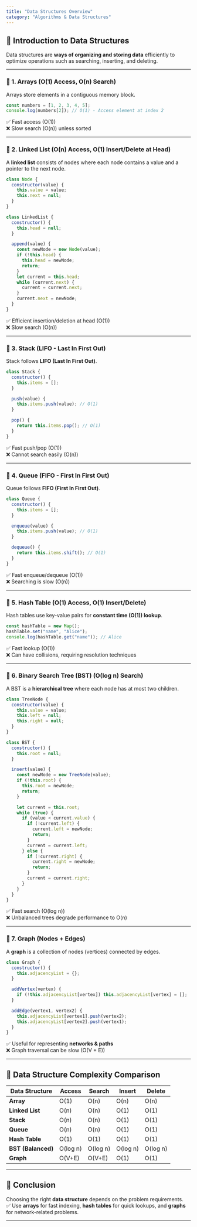```yaml
---
title: "Data Structures Overview"
category: "Algorithms & Data Structures"
---
```


## 📌 Introduction to Data Structures

Data structures are **ways of organizing and storing data** efficiently to optimize operations such as searching, inserting, and deleting.

---

### 🔹 1. Arrays (O(1) Access, O(n) Search)

Arrays store elements in a contiguous memory block.

```javascript
const numbers = [1, 2, 3, 4, 5];
console.log(numbers[2]); // O(1) - Access element at index 2
```

✅ Fast access (O(1))  
❌ Slow search (O(n)) unless sorted  

---

### 🔹 2. Linked List (O(n) Access, O(1) Insert/Delete at Head)

A **linked list** consists of nodes where each node contains a value and a pointer to the next node.

```javascript
class Node {
  constructor(value) {
    this.value = value;
    this.next = null;
  }
}

class LinkedList {
  constructor() {
    this.head = null;
  }

  append(value) {
    const newNode = new Node(value);
    if (!this.head) {
      this.head = newNode;
      return;
    }
    let current = this.head;
    while (current.next) {
      current = current.next;
    }
    current.next = newNode;
  }
}
```

✅ Efficient insertion/deletion at head (O(1))  
❌ Slow search (O(n))  

---

### 🔹 3. Stack (LIFO - Last In First Out)

Stack follows **LIFO (Last In First Out)**.

```javascript
class Stack {
  constructor() {
    this.items = [];
  }

  push(value) {
    this.items.push(value); // O(1)
  }

  pop() {
    return this.items.pop(); // O(1)
  }
}
```

✅ Fast push/pop (O(1))  
❌ Cannot search easily (O(n))  

---

### 🔹 4. Queue (FIFO - First In First Out)

Queue follows **FIFO (First In First Out)**.

```javascript
class Queue {
  constructor() {
    this.items = [];
  }

  enqueue(value) {
    this.items.push(value); // O(1)
  }

  dequeue() {
    return this.items.shift(); // O(1)
  }
}
```

✅ Fast enqueue/dequeue (O(1))  
❌ Searching is slow (O(n))  

---

### 🔹 5. Hash Table (O(1) Access, O(1) Insert/Delete)

Hash tables use key-value pairs for **constant time (O(1)) lookup**.

```javascript
const hashTable = new Map();
hashTable.set("name", "Alice");
console.log(hashTable.get("name")); // Alice
```

✅ Fast lookup (O(1))  
❌ Can have collisions, requiring resolution techniques  

---

### 🔹 6. Binary Search Tree (BST) (O(log n) Search)

A BST is a **hierarchical tree** where each node has at most two children.

```javascript
class TreeNode {
  constructor(value) {
    this.value = value;
    this.left = null;
    this.right = null;
  }
}

class BST {
  constructor() {
    this.root = null;
  }

  insert(value) {
    const newNode = new TreeNode(value);
    if (!this.root) {
      this.root = newNode;
      return;
    }

    let current = this.root;
    while (true) {
      if (value < current.value) {
        if (!current.left) {
          current.left = newNode;
          return;
        }
        current = current.left;
      } else {
        if (!current.right) {
          current.right = newNode;
          return;
        }
        current = current.right;
      }
    }
  }
}
```

✅ Fast search (O(log n))  
❌ Unbalanced trees degrade performance to O(n)  

---

### 🔹 7. Graph (Nodes + Edges)

A **graph** is a collection of nodes (vertices) connected by edges.

```javascript
class Graph {
  constructor() {
    this.adjacencyList = {};
  }

  addVertex(vertex) {
    if (!this.adjacencyList[vertex]) this.adjacencyList[vertex] = [];
  }

  addEdge(vertex1, vertex2) {
    this.adjacencyList[vertex1].push(vertex2);
    this.adjacencyList[vertex2].push(vertex1);
  }
}
```

✅ Useful for representing **networks & paths**  
❌ Graph traversal can be slow (O(V + E))  

---

## 📌 Data Structure Complexity Comparison

| Data Structure | Access | Search | Insert | Delete |
|---------------|--------|--------|--------|--------|
| **Array** | O(1) | O(n) | O(n) | O(n) |
| **Linked List** | O(n) | O(n) | O(1) | O(1) |
| **Stack** | O(n) | O(n) | O(1) | O(1) |
| **Queue** | O(n) | O(n) | O(1) | O(1) |
| **Hash Table** | O(1) | O(1) | O(1) | O(1) |
| **BST (Balanced)** | O(log n) | O(log n) | O(log n) | O(log n) |
| **Graph** | O(V+E) | O(V+E) | O(1) | O(1) |

---

## 📌 Conclusion

Choosing the right **data structure** depends on the problem requirements.  
✅ Use **arrays** for fast indexing, **hash tables** for quick lookups, and **graphs** for network-related problems.

---
